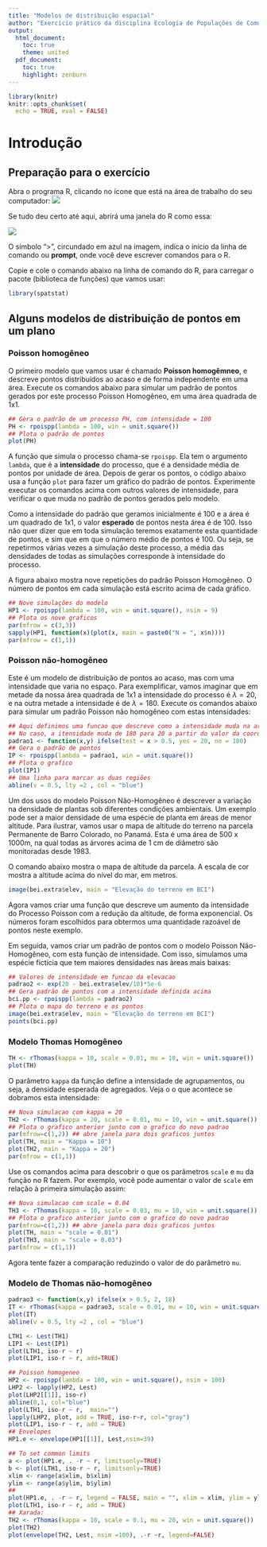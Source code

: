 ```yaml
---
title: "Modelos de distribuição espacial"
author: "Exercício prático da disciplina Ecologia de Populações de Comunidades Vegetais, IB-USP"
output:
  html_document:
    toc: true
    theme: united
  pdf_document:
    toc: true
    highlight: zenburn
---
```



```r
library(knitr)
knitr::opts_chunk$set(
  echo = TRUE, eval = FALSE)
```


# Introdução

## Preparação para o exercício

Abra o programa R, clicando no ícone que está na área de trabalho do
seu computador: ![](images/logor.png)

Se tudo deu certo até aqui, abrirá uma janela do R como essa:

![](images/tela_inicial_r.png)

O símbolo ">", circundado em azul na imagem, indica o início da linha
de comando ou **prompt**, onde você deve escrever comandos para o R.


Copie e cole o comando abaixo na linha de comando do R, para carregar
o pacote (biblioteca de funções) que vamos usar:

```r
library(spatstat)
```
## Alguns modelos de distribuição de pontos em um plano

### Poisson homogêneo

O primeiro modelo que vamos usar é chamado **Poisson homogêmneo**, e
descreve pontos distribuídos ao acaso e de forma independente em uma
área. Execute os comandos abaixo para simular um padrão de pontos gerados
por este processo Poisson Homogêneo, em uma área quadrada de 1x1.

```r
## Gera o padrão de um processo PH, com intensidade = 100
PH <- rpoispp(lambda = 100, win = unit.square())
## Plota o padrão de pontos
plot(PH)
```

A função que simula o processo chama-se `rpoispp`. Ela tem o argumento
`lambda`, que é a **intensidade** do processo, que é a densidade média
de pontos por unidade de área. Depois de gerar os pontos, o código
abaixo usa a função `plot` para fazer um gráfico do padrão de
pontos. Experimente executar os comandos acima com outros valores de
intensidade, para verificar o que muda no padrão de pontos gerados
pelo modelo.


Como a intensidade do padrão que geramos inicialmente é 100 e a área é
um quadrado de 1x1, o valor **esperado** de pontos nesta área é
de 100. Isso não quer dizer que em toda simulação teremos exatamente
esta quantidade de pontos, e sim que em que o número médio de pontos
é 100. Ou seja, se repetirmos várias vezes a simulação deste processo,
a média das densidades de todas as simulações corresponde à
intensidade do processo.

A figura abaixo mostra nove repetições do padrão Poisson
Homogêneo. O número de pontos em cada simulação está escrito acima de
cada gráfico.

```r
## Nove simulações do modelo
HP1 <- rpoispp(lambda = 100, win = unit.square(), nsim = 9)
## Plota os nove graficos
par(mfrow = c(3,3))
sapply(HP1, function(x)(plot(x, main = paste0("N = ", x$n))))
par(mfrow = c(1,1))
```

### Poisson não-homogêneo

Este é um modelo de distribuição de pontos ao acaso, mas com uma
intensidade que varia no espaço. Para exemplificar, vamos imaginar que
em metade da nossa área quadrada de 1x1 a intensidade do processo é
$\lambda = 20$, e na outra metade a intensidade é de $\lambda =
180$. Execute os comandos abaixo para simular um padrão Poisson não
homogêneo com estas intensidades:

```r
## Aqui definimos uma funcao que descreve como a intensidade muda na area
## No caso, a itensidade muda de 180 para 20 a partir do valor da coordenada X = 0.5
padrao1 <- function(x,y) ifelse(test = x > 0.5, yes = 20, no = 180)
## Gera o padrão de pontos
IP <- rpoispp(lambda = padrao1, win = unit.square())
## Plota o grafico
plot(IP1)
## Uma linha para marcar as duas regiões
abline(v = 0.5, lty =2 , col = "blue")
```

Um dos usos do modelo Poisson Não-Homogêneo é descrever a variação na
densidade de plantas sob diferentes condições ambientais. Um exemplo
pode ser a maior densidade de uma espécie de planta em áreas de menor
altitude. Para ilustrar, vamos usar o mapa de altitude do terreno
na parcela Permanente de Barro Colorado, no Panamá. Esta é uma área de
500 x 1000m, na qual todas as árvores acima de 1 cm de diâmetro são
monitoradas desde 1983.

O comando abaixo mostra o mapa de altitude da parcela. A escala de cor
mostra a altitude acima do nível do mar, em metros.

```r
image(bei.extra$elev, main = "Elevação do terreno em BCI")
```

Agora vamos criar uma função que descreve um aumento da intensidade do
Processo Poisson com a redução da altitude, de forma exponencial. Os
números foram escolhidos para obtermos uma quantidade razoável de
pontos neste exemplo. 

Em seguida, vamos criar um padrão de pontos com
o modelo Poisson Não-Homogêneo, com esta função de intensidade. Com
isso, simulamos uma espécie fictícia que tem maiores densidades nas
àreas mais baixas:

```r
## Valores de intensidade em funcao da elevacao
padrao2 <- exp(20 - bei.extra$elev/10)*5e-6
## Gera padrão de pontos com a intensidade definida acima
bci.pp <- rpoispp(lambda = padrao2)
## Plota o mapa do terreno e os pontos
image(bei.extra$elev, main = "Elevação do terreno em BCI")
points(bci.pp)
```

### Modelo Thomas Homogêneo


```r
TH <- rThomas(kappa = 10, scale = 0.01, mu = 10, win = unit.square())
plot(TH)
```
O parâmetro `kappa` da função define a intensidade de agrupamentos, ou
seja, a densidade esperada de agregados. Veja o o que acontece se
dobramos esta intensidade:

```r
## Nova simulacao com kappa = 20
TH2 <- rThomas(kappa = 20, scale = 0.01, mu = 10, win = unit.square())
## Plota o grafico anterior junto com o grafico do novo padrao
par(mfrow=c(1,2)) ## abre janela para dois graficos juntos
plot(TH, main = "Kappa = 10")
plot(TH2, main = "Kappa = 20")
par(mfrow = c(1,1))
```
Use os comandos acima para descobrir o que os parâmetros `scale` e
`mu` da função no R fazem. Por exemplo, você pode aumentar o valor de
`scale` em relação à primeira simulação assim:

```r
## Nova simulacao com scale = 0.04
TH3 <- rThomas(kappa = 10, scale = 0.03, mu = 10, win = unit.square())
## Plota o grafico anterior junto com o grafico do novo padrao
par(mfrow=c(1,2)) ## abre janela para dois graficos juntos
plot(TH, main = "scale = 0.01")
plot(TH3, main = "scale = 0.03")
par(mfrow = c(1,1))
```
Agora tente fazer a comparação reduzindo o valor de do parâmetro `mu`.

### Modelo de Thomas não-homogêneo

```r
padrao3 <- function(x,y) ifelse(x > 0.5, 2, 18)
IT <- rThomas(kappa = padrao3, scale = 0.01, mu = 10, win = unit.square())
plot(IT)
abline(v = 0.5, lty =2 , col = "blue")
```

```r
LTH1 <- Lest(TH1)
LIP1 <- Lest(IP1)
plot(LTH1, iso-r ~ r)
plot(LIP1, iso-r ~ r, add=TRUE)

## Poisson homogeneo
HP2 <- rpoispp(lambda = 100, win = unit.square(), nsim = 100)
LHP2 <- lapply(HP2, Lest)
plot(LHP2[[1]], iso~r)
abline(0,1, col="blue")
plot(LTH1, iso-r ~ r,  main="")
lapply(LHP2, plot, add = TRUE, iso-r~r, col="gray")
plot(LIP1, iso-r ~ r, add = TRUE)
## Envelopes
HP1.e <- envelope(HP1[[1]], Lest,nsim=39)

## To set common limits
a <- plot(HP1.e, . -r ~ r, limitsonly=TRUE)
b <- plot(LTH1, iso-r ~ r, limitsonly=TRUE)
xlim <- range(a$xlim, b$xlim)
ylim <- range(a$ylim, b$ylim)
##
plot(HP1.e, . -r ~ r, legend = FALSE, main = "", xlim = xlim, ylim = ylim)
plot(LTH1, iso-r ~ r, add = TRUE)
## Xarada:
TH2 <- rThomas(kappa = 10, scale = 0.1, mu = 20, win = unit.square())
plot(TH2)
plot(envelope(TH2, Lest, nsim =100), .-r ~r, legend=FALSE) 
```



